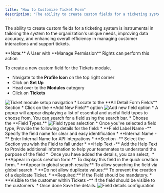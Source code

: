 ```yaml
---
title: "How to Customize Ticket Form"
description: "The ability to create custom fields for a ticketing system is instrumental in tailoring the system to the organization's unique needs, improving data ..."
---
```


The ability to create custom fields for a ticketing system is instrumental in tailoring the system to the organization's unique needs, improving data accuracy, and enhancing overall efficiency in managing customer interactions and support tickets.

<Note>
**Note:** A User with **Manage Permission** Rights can perform this action
</Note>

To create a new custom field for the Tickets module,

*   Navigate to the **Profile Icon** on the top right corner
*   Click on **Set Up**
*   Head over to the **Modules** category
*   Click on **Tickets**

<img src="https://support.salesmate.io/hc/article_attachments/26909165830937" alt="Ticket module setup navigation" />
*   Locate to the **All Detail Form Fields** Section
*   Click on the **Add New Field** option

<img src="https://support.salesmate.io/hc/article_attachments/26909165837465" alt="Add new field option" />
*   A popup will appear displaying a list of essential and useful field types to choose from. You can search for a field using the search bar.
*   Choose the **Field Types.**

<img src="https://support.salesmate.io/hc/article_attachments/26909911947417" alt="Field types selection" />
*   Once you've selected a field type, Provide the following details for the field:
    *   **Field Label Name -** Specify the field name for clear and easy identification
    *   **Internal Name -** Enter Internal Name for API integrations
    *   **Section -** Select the Section you wish the Field to fall under
    *   **Help Text -** Add the Help Text to Provide additional information to help your teammates to understand the purpose of the field
*    Once you have added the details, you can select, 
    *   **Appear in quick creation form:** To display this field in the quick creation form.
    *   **Appear in global search results:** To allow searching the field via global search.
    *   **Do not allow duplicate values:** To prevent the creation of a duplicate Ticket.
    *   **Required:** If the Field should be mandatory.
    *   **Visible to the customer within Tickets -** If the field should be visible to the customers 
*   Once done Save the details.

<img src="https://support.salesmate.io/hc/article_attachments/26910075364249" alt="Field details configuration" />